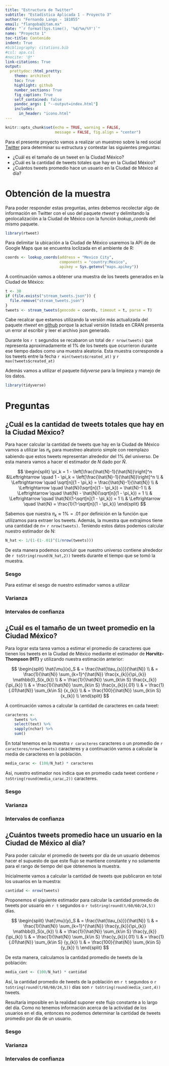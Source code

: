 ---
title: "Estructura de Twitter"
subtitle: "Estadística Aplicada 1 - Proyecto 3"
author: "Fernando Lango - 181055"
email: "flangoba@itam.mx"
date: "`r format(Sys.time(), '%d/%m/%Y')`"
name: "Proyecto 1"
toc-title: Contenido  
indent: True
#bibliography: citations.bib
#csl: apa.csl 
#nocite: '@*'
link-citations: True
output: 
  prettydoc::html_pretty:
    theme: architect
    toc: True
    highlight: github
    number_sections: True
    fig_caption: True
    self_contained: false
    pandoc_args: [ "--output=index.html"]
    includes:
      in_header: "icono.html"
---

```{r setup, include=FALSE}
knitr::opts_chunk$set(echo = TRUE, warning = FALSE, 
                      message = FALSE, fig.align = "center")
```

Para el presente proyecto vamos a realizar un muestreo sobre la red social [Twitter](https://twitter.com/home) para determinar su estructura y contestar las siguientes preguntas:

- ¿Cuál es el tamaño de un tweet en la Ciudad México?
- ¿Cuál es la cantidad de tweets totales que hay en la Ciudad México?
- ¿Cuántos tweets promedio hace un usuario en la Ciudad de México al día?

# Obtención de la muestra

Para poder responder estas preguntas, antes debemos recolectar algo de información en Twitter con el uso del paquete *rtweet* y delimitando la geolocalización a la Ciudad de México con la función *lookup_coords* del mismo paquete.

```{r}
library(rtweet)
```

Para delimitar la ubicación a la Ciudad de México usaremos la API de de Google Maps que se encuentra loclizada en el ambiente de R:

```{r}
coords <- lookup_coords(address = "Mexico City",
                        components = "country:Mexico",
                        apikey = Sys.getenv("maps.apikey"))
```

A continuación vamos a obtener una muestra de los tweets generados en la Ciudad de México:

```{r}
t <- 30 
if (file.exists("stream_tweets.json")) {
  file.remove("stream_tweets.json")
}
tweets <- stream_tweets(geocode = coords, timeout = t, parse = T)
```

Cabe recalcar que estamos utilizando la versión más actualizada del paquete *rtweet* en [github](https://github.com/ropensci/rtweet) porque la actual versión listada en CRAN presenta un error al escribir y leer el archivo json generado.

Durante los `r t` segundos se recabaron un total de `r nrow(tweets)` que representa aproximadamente el 1% de los tweets que ocurrieron durante ese tiempo dados como una muestra aleatoria. Esta muestra corresponde a los tweets entre la fecha `r min(tweets$created_at)` y `r max(tweets$created_at)`

Además vamos a utilizar el paquete *tidyverse* para la limpieza y manejo de los datos.

```{r}
library(tidyverse)
```

# Preguntas

## ¿Cuál es la cantidad de tweets totales que hay en la Ciudad México?

Para hacer calcular la cantidad de tweets que hay en la Ciudad de México vamos a utilizar las $\pi_k$ para muestreo aleatorio simple con reemplazo sabiendo que estos tweets representan alrededor del 1% del universo. De esta manera vamos a hacer el estimador de $N$ dado por $\hat{N}$.

$$
\begin{split}
\pi_k = 1 - \left[\frac{\hat{N}-1}{\hat{N}}\right]^n &\Leftrightarrow  
    \quad 1 - \pi_k = \left[\frac{\hat{N}-1}{\hat{N}}\right]^n \\
        & \Leftrightarrow \quad \sqrt[n]{1 - \pi_k} = 
            \frac{\hat{N}-1}{\hat{N}} \\
        & \Leftrightarrow \quad \hat{N}(\sqrt[n]{1 - \pi_k}) =
            \hat{N}-1 \\
        & \Leftrightarrow \quad \hat{N} - \hat{N}(\sqrt[n]{1 - \pi_k})
            = 1 \\
        & \Leftrightarrow \quad \hat{N}(1-\sqrt[n]{1 - \pi_k}) = 1 \\
        & \Leftrightarrow \quad \hat{N} = \frac{1}{1-\sqrt[n]{1 - \pi_k}}
\end{split}
$$

Sabemos que nuestra $\pi_k \approx 1\% = .01$ por definición en la función que utilizamos para extraer los tweets. Además, la muestra que extrajimos tiene una cantidad de $n=$ `r nrow(tweets)`. Teniendo estos datos podemos calcular nuestro estimador de N:

```{r}
N_hat <- 1/(1-(1-.01)^(1/nrow(tweets)))
```

De esta manera podemos concluir que nuestro universo contiene alrededor de `r toString(round(N_hat,2))` tweets durante el tiempo que se tomó la muestra.

### Sesgo

Para estimar el sesgo de nuestro estimador vamos a utilizar 

### Varianza

### Intervalos de confianza

## ¿Cuál es el tamaño de un tweet promedio en la Ciudad México?

Para lograr esta tarea vamos a estimar el promedio de caracteres que tienen los tweets en la Ciudad de México mediante el estimador de **Horvitz-Thompson (HT)** y utilizando nuestra estimación anterior:

$$
\begin{split}
\hat{\mu}(x)_S & = \frac{\hat{\tau_{s}}}{\hat{N}} \\ 
               & = \frac{1}{\hat{N}} \sum_{k=1}^{\hat{N}} \frac{x_{k}}{\pi_{k}}
                   \mathbb{I}_S(x_{k}) \\
               & = \frac{1}{\hat{N}} \sum_{k\in S} \frac{x_{k}}{\pi_{k}} \\
               & = \frac{1}{\hat{N}} \sum_{k\in S} \frac{x_{k}}{.01} \\
               & = \frac{1}{.01\hat{N}} \sum_{k\in S} {x_{k}} \\
               & = \frac{100}{\hat{N}} \sum_{k\in S} {x_{k}} \\
\end{split}
$$

A continuación vamos a calcular la cantidad de caracteres en cada tweet:

```{r}
caracteres <- 
    tweets %>%
    select(text) %>%
    sapply(nchar) %>%
    sum()
```

En total tenemos en la muestra `r caracteres` caracteres o un promedio de `r caracteres/nrow(tweets)` caracteres y a continuación vamos a calcular la media de caracteres en la población.

```{r}
media_carac <- (100/N_hat) * caracteres
```

Así, nuestro estimador nos indica que en promedio cada tweet contiene `r toString(round(media_carac,2))` caracteres.

### Sesgo

### Varianza

### Intervalos de confianza

## ¿Cuántos tweets promedio hace un usuario en la Ciudad de México al día?

Para poder calcular el promedio de tweets por día de un usuario debemos hacer el supuesto de que este flujo se mantiene constante y no solamente para el rango de tiempo del que obtenemos la muestra.

Inicialmente vamos a calcular la cantidad de tweets que publicaron en total los usuarios en la muestra: 

```{r}
cantidad <- nrow(tweets)
```

Proponemos el siguiente estimador para calcular la cantidad promedio de tweets por usuario en `r t` segundos o `r toString(round(t/60/60/24,5))` días.

$$
\begin{split}
\hat{\mu}(y)_S & = \frac{\hat{\tau_{s}}}{\hat{N}} \\ 
               & = \frac{1}{\hat{N}} \sum_{k=1}^{\hat{N}} \frac{y_{k}}{\pi_{k}}
                   \mathbb{I}_S(x_{k}) \\
               & = \frac{1}{\hat{N}} \sum_{k\in S} \frac{y_{k}}{\pi_{k}} \\
               & = \frac{1}{\hat{N}} \sum_{k\in S} \frac{y_{k}}{.01} \\
               & = \frac{1}{.01\hat{N}} \sum_{k\in S} {y_{k}} \\
               & = \frac{100}{\hat{N}} \sum_{k\in S} {y_{k}} \\
\end{split}
$$

De esta manera, calculamos la cantidad promedio de tweets de la población:

```{r}
media_cant <- (100/N_hat) * cantidad
```

Así, la cantidad promedio de tweets de la población en `r t` segundos o `r toString(round(t/60/60/24,5))` días son `r toString(round(media_cant,4))` tweets. 

Resultaría imposible en la realidad suponer este flujo constante a lo largo del día. Como no tenemos información acerca de la actividad de los usuarios en el día, entonces no podemos determinar la cantidad de tweets promedio por día de un usuario. 

### Sesgo

### Varianza

### Intervalos de confianza























